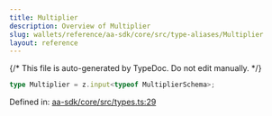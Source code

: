 ```yaml
---
title: Multiplier
description: Overview of Multiplier
slug: wallets/reference/aa-sdk/core/src/type-aliases/Multiplier
layout: reference
---
```


{/* This file is auto-generated by TypeDoc. Do not edit manually. */}

```ts
type Multiplier = z.input<typeof MultiplierSchema>;
```

Defined in: [aa-sdk/core/src/types.ts:29](https://github.com/alchemyplatform/aa-sdk/blob/08ef11b1fc98663df6a97fa93722c7f14b33f1cc/aa-sdk/core/src/types.ts#L29)
